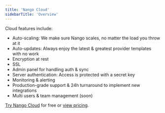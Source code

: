 ```yaml
---
title: 'Nango Cloud'
sidebarTitle: 'Overview'
---
```


Cloud features include:

-   Auto-scaling: We make sure Nango scales, no matter the load you throw at it
-   Auto-updates: Always enjoy the latest & greatest provider templates with no
    work
-   Encryption at rest
-   SSL
-   Admin panel for handling auth & sync
-   Server authentication: Access is protected with a secret key
-   Monitoring & alerting
-   Production-grade support & 24h turnaround to implement new integrations
-   Multi users & team management (soon)

[Try Nango Cloud](https://app.nango.dev/signup) for free or [view pricing](https://nango.dev/pricing).
